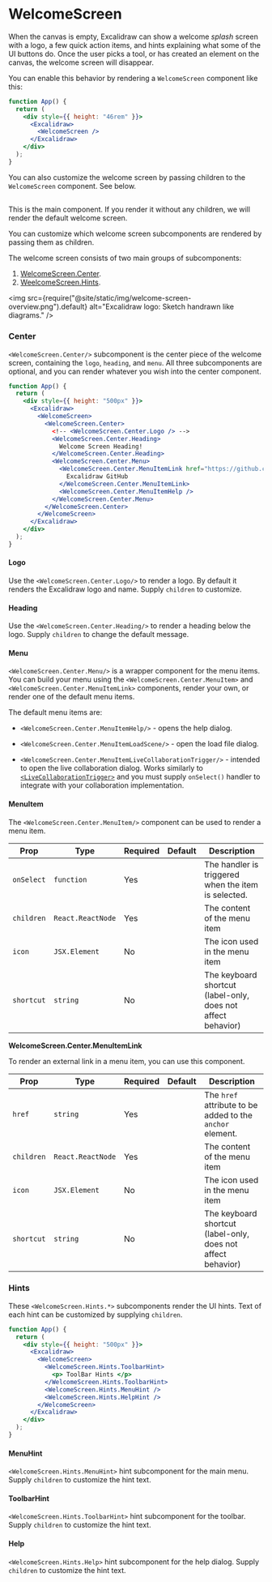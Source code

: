# WelcomeScreen

When the canvas is empty, Excalidraw can show a welcome _splash_ screen with a logo, a few quick action items, and hints explaining what some of the UI buttons do. Once the user picks a tool, or has created an element on the canvas, the welcome screen will disappear.

You can enable this behavior by rendering a `WelcomeScreen` component like this:

```jsx live
function App() {
  return (
    <div style={{ height: "46rem" }}>
      <Excalidraw>
        <WelcomeScreen />
      </Excalidraw>
    </div>
  );
}
```

You can also customize the welcome screen by passing children to the `WelcomeScreen` component. See below.

## <WelcomeScreen/>

This is the main component. If you render it without any children, we will render the default welcome screen.

You can customize which welcome screen subcomponents are rendered by passing them as children.

The welcome screen consists of two main groups of subcomponents:

1. [WelcomeScreen.Center](#welcomescreencenterlogo).
2. [WeelcomeScreen.Hints](#welcomescreenhints).

<img
  src={require("@site/static/img/welcome-screen-overview.png").default}
  alt="Excalidraw logo: Sketch handrawn like diagrams."
/>

### Center

`<WelcomeScreen.Center/>` subcomponent is the center piece of the welcome screen, containing the `logo`, `heading`, and `menu`. All three subcomponents are optional, and you can render whatever you wish into the center component.

```jsx live
function App() {
  return (
    <div style={{ height: "500px" }}>
      <Excalidraw>
        <WelcomeScreen>
          <WelcomeScreen.Center>
            <!-- <WelcomeScreen.Center.Logo /> -->
            <WelcomeScreen.Center.Heading>
              Welcome Screen Heading!
            </WelcomeScreen.Center.Heading>
            <WelcomeScreen.Center.Menu>
              <WelcomeScreen.Center.MenuItemLink href="https://github.com/excalidraw/excalidraw">
                Excalidraw GitHub
              </WelcomeScreen.Center.MenuItemLink>
              <WelcomeScreen.Center.MenuItemHelp />
            </WelcomeScreen.Center.Menu>
          </WelcomeScreen.Center>
        </WelcomeScreen>
      </Excalidraw>
    </div>
  );
}
```

#### Logo

Use the `<WelcomeScreen.Center.Logo/>` to render a logo. By default it renders the Excalidraw logo and name. Supply `children` to customize.

#### Heading

Use the `<WelcomeScreen.Center.Heading/>` to render a heading below the logo. Supply `children` to change the default message.

#### Menu

`<WelcomeScreen.Center.Menu/>` is a wrapper component for the menu items. You can build your menu using the `<WelcomeScreen.Center.MenuItem>` and `<WelcomeScreen.Center.MenuItemLink>` components, render your own, or render one of the default menu items.

The default menu items are:

- `<WelcomeScreen.Center.MenuItemHelp/>` - opens the help dialog.

- `<WelcomeScreen.Center.MenuItemLoadScene/>` - open the load file dialog.

- `<WelcomeScreen.Center.MenuItemLiveCollaborationTrigger/>` - intended to open the live collaboration dialog. Works similarly to [`<LiveCollaborationTrigger>`](/docs/@excalidraw/excalidraw/api/children-components/live-collaboration-trigger) and you must supply `onSelect()` handler to integrate with your collaboration implementation.

#### MenuItem

The `<WelcomeScreen.Center.MenuItem/>` component can be used to render a menu item.

| Prop | Type | Required | Default | Description |
| --- | --- | --- | --- | --- |
| `onSelect` | `function` | Yes |  | The handler is triggered when the item is selected. |
| `children` | `React.ReactNode` | Yes |  | The content of the menu item |
| `icon` | `JSX.Element` | No |  | The icon used in the menu item |
| `shortcut` | `string` | No |  | The keyboard shortcut (label-only, does not affect behavior) |

**WelcomeScreen.Center.MenuItemLink**

To render an external link in a menu item, you can use this component.

| Prop | Type | Required | Default | Description |
| --- | --- | --- | --- | --- |
| `href` | `string` | Yes |  | The `href` attribute to be added to the `anchor` element. |
| `children` | `React.ReactNode` | Yes |  | The content of the menu item |
| `icon` | `JSX.Element` | No |  | The icon used in the menu item |
| `shortcut` | `string` | No |  | The keyboard shortcut (label-only, does not affect behavior) |

### Hints

These `<WelcomeScreen.Hints.*>` subcomponents render the UI hints. Text of each hint can be customized by supplying `children`.

```jsx live
function App() {
  return (
    <div style={{ height: "500px" }}>
      <Excalidraw>
        <WelcomeScreen>
          <WelcomeScreen.Hints.ToolbarHint>
            <p> ToolBar Hints </p>
          </WelcomeScreen.Hints.ToolbarHint>
          <WelcomeScreen.Hints.MenuHint />
          <WelcomeScreen.Hints.HelpHint />
        </WelcomeScreen>
      </Excalidraw>
    </div>
  );
}
```

#### MenuHint

`<WelcomeScreen.Hints.MenuHint>` hint subcomponent for the main menu. Supply `children` to customize the hint text.

#### ToolbarHint

`<WelcomeScreen.Hints.ToolbarHint>` hint subcomponent for the toolbar. Supply `children` to customize the hint text.

#### Help

`<WelcomeScreen.Hints.Help>` hint subcomponent for the help dialog. Supply `children` to customize the hint text.

